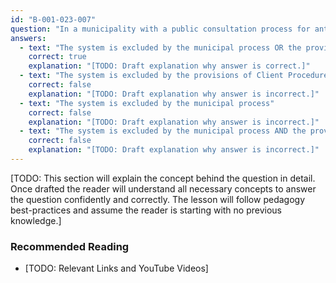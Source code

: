 ```yaml
---
id: "B-001-023-007"
question: "In a municipality with a public consultation process for antenna systems, when might public consultation NOT be required?"
answers:
  - text: "The system is excluded by the municipal process OR the provisions of Client Procedures Circular CPC-2-0-03"
    correct: true
    explanation: "[TODO: Draft explanation why answer is correct.]"
  - text: "The system is excluded by the provisions of Client Procedures Circular CPC-2-0-03"
    correct: false
    explanation: "[TODO: Draft explanation why answer is incorrect.]"
  - text: "The system is excluded by the municipal process"
    correct: false
    explanation: "[TODO: Draft explanation why answer is incorrect.]"
  - text: "The system is excluded by the municipal process AND the provisions of Client Procedures Circular CPC-2-0-03"
    correct: false
    explanation: "[TODO: Draft explanation why answer is incorrect.]"
---
```


[TODO: This section will explain the concept behind the question in detail. Once drafted the reader will understand all necessary concepts to answer the question confidently and correctly. The lesson will follow pedagogy best-practices and assume the reader is starting with no previous knowledge.]

### Recommended Reading

- [TODO: Relevant Links and YouTube Videos]
